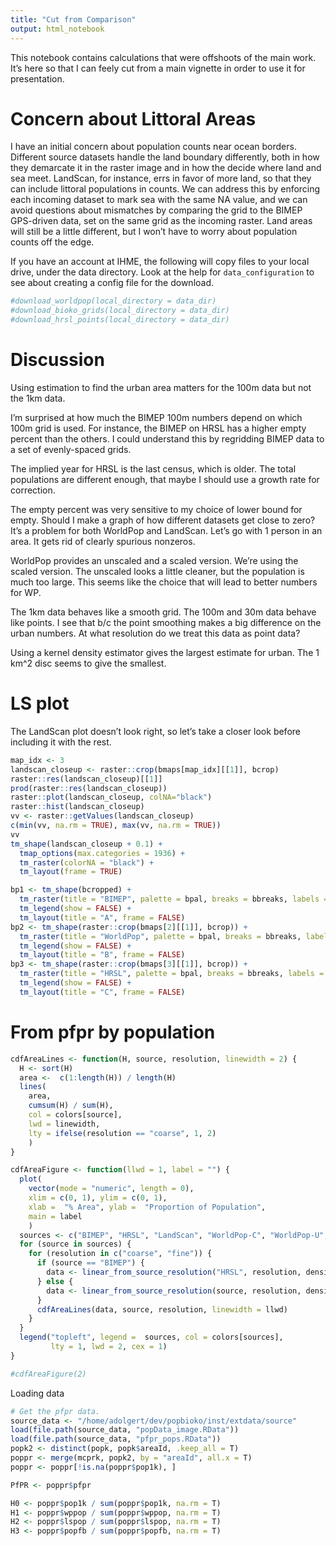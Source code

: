 ```yaml
---
title: "Cut from Comparison"
output: html_notebook
---
```


This notebook contains calculations that were offshoots of the main work.
It's here so that I can feely cut from a main vignette in order to use
it for presentation.

# Concern about Littoral Areas

I have an initial concern about population counts near
ocean borders. Different source datasets handle the land boundary differently,
both in how they demarcate it in the raster image and in how
the decide where land and sea meet. LandScan, for instance, errs in favor of
more land, so that they can include littoral populations in counts.
We can address this by enforcing each incoming dataset to mark sea
with the same NA value, and we can avoid questions about mismatches
by comparing the grid to the BIMEP GPS-driven data, set on the same
grid as the incoming raster. Land areas will still be a little different,
but I won't have to worry about population counts off the edge.


If you have an account at IHME, the following will copy files to
your local drive, under the data directory. Look at the
help for `data_configuration` to see about creating a config file
for the download.
```r
#download_worldpop(local_directory = data_dir)
#download_bioko_grids(local_directory = data_dir)
#download_hrsl_points(local_directory = data_dir)
```

# Discussion

Using estimation to find the urban area matters for the 100m data but not the 1km data.

I'm surprised at how much the BIMEP 100m numbers depend on which 100m grid is used. For instance, the BIMEP on HRSL has a higher empty percent than the others. I could understand this by regridding BIMEP data to a set of evenly-spaced grids.

The implied year for HRSL is the last census, which is older. The total populations are different enough, that maybe I should use a growth rate for correction.

The empty percent was very sensitive to my choice of lower bound for empty. Should I make a graph of how different datasets get close to zero? It's a problem for both WorldPop and LandScan. Let's go with 1 person in an area. It gets rid of clearly spurious nonzeros.

WorldPop provides an unscaled and a scaled version. We're using the scaled version. The unscaled looks a little cleaner, but the population is much too large. This seems like the choice that will lead to better numbers for WP.

The 1km data behaves like a smooth grid. The 100m and 30m data behave like points. I see that b/c the point smoothing makes a big difference on the urban numbers. At what resolution do we treat this data as point data?

Using a kernel density estimator gives the largest estimate for urban. The 1 km^2 disc seems to give the smallest.


# LS plot

The LandScan plot doesn't look right, so let's take a closer look before including it with the rest.

```r
map_idx <- 3
landscan_closeup <- raster::crop(bmaps[map_idx][[1]], bcrop)
raster::res(landscan_closeup)[[1]]
prod(raster::res(landscan_closeup))
raster::plot(landscan_closeup, colNA="black")
raster::hist(landscan_closeup)
vv <- raster::getValues(landscan_closeup)
c(min(vv, na.rm = TRUE), max(vv, na.rm = TRUE))
vv
tm_shape(landscan_closeup + 0.1) +
  tmap_options(max.categories = 1936) +
  tm_raster(colorNA = "black") +
  tm_layout(frame = TRUE)
```


```r
bp1 <- tm_shape(bcropped) +
  tm_raster(title = "BIMEP", palette = bpal, breaks = bbreaks, labels = bnames) +
  tm_legend(show = FALSE) +
  tm_layout(title = "A", frame = FALSE)
bp2 <- tm_shape(raster::crop(bmaps[2][[1]], bcrop)) +
  tm_raster(title = "WorldPop", palette = bpal, breaks = bbreaks, labels = bnames) +
  tm_legend(show = FALSE) +
  tm_layout(title = "B", frame = FALSE)
bp3 <- tm_shape(raster::crop(bmaps[3][[1]], bcrop)) +
  tm_raster(title = "HRSL", palette = bpal, breaks = bbreaks, labels = bnames) +
  tm_legend(show = FALSE) +
  tm_layout(title = "C", frame = FALSE)
```


# From pfpr by population


```r
cdfAreaLines <- function(H, source, resolution, linewidth = 2) {
  H <- sort(H)
  area <-  c(1:length(H)) / length(H)
  lines(
    area,
    cumsum(H) / sum(H),
    col = colors[source],
    lwd = linewidth,
    lty = ifelse(resolution == "coarse", 1, 2)
    )
}

cdfAreaFigure <- function(llwd = 1, label = "") {
  plot(
    vector(mode = "numeric", length = 0),
    xlim = c(0, 1), ylim = c(0, 1),
    xlab =  "% Area", ylab =  "Proportion of Population",
    main = label
    )
  sources <- c("BIMEP", "HRSL", "LandScan", "WorldPop-C", "WorldPop-U", "GPW")
  for (source in sources) {
    for (resolution in c("coarse", "fine")) {
      if (source == "BIMEP") {
        data <- linear_from_source_resolution("HRSL", resolution, density)$x
      } else {
        data <- linear_from_source_resolution(source, resolution, density)$y
      }
      cdfAreaLines(data, source, resolution, linewidth = llwd)
    }
  }
  legend("topleft", legend =  sources, col = colors[sources],
         lty = 1, lwd = 2, cex = 1)
}

#cdfAreaFigure(2)
```


Loading data


```r
# Get the pfpr data.
source_data <- "/home/adolgert/dev/popbioko/inst/extdata/source"
load(file.path(source_data, "popData_image.RData"))
load(file.path(source_data, "pfpr_pops.RData"))
popk2 <- distinct(popk, popk$areaId, .keep_all = T)
poppr <- merge(mcprk, popk2, by = "areaId", all.x = T)
poppr <- poppr[!is.na(poppr$pop1k), ]

PfPR <- poppr$pfpr

H0 <- poppr$pop1k / sum(poppr$pop1k, na.rm = T)
H1 <- poppr$wppop / sum(poppr$wppop, na.rm = T)
H2 <- poppr$lspop / sum(poppr$lspop, na.rm = T)
H3 <- poppr$popfb / sum(poppr$popfb, na.rm = T)
```
